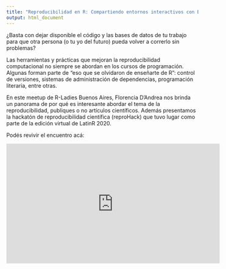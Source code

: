 ```yaml
---
title: "Reproducibilidad en R: Compartiendo entornos interactivos con Binder"
output: html_document
---
```


¿Basta con dejar disponible el código y las bases de datos de tu trabajo para que otra persona (o tu yo del futuro) pueda volver a correrlo sin problemas?

Las herramientas y prácticas que mejoran la reproducibilidad computacional no siempre se abordan en los cursos de programación. Algunas forman parte de "eso que se olvidaron de enseñarte de R": control de versiones, sistemas de administración de dependencias, programación literaria, entre otras.

En este meetup de R-Ladies Buenos Aires, Florencia D'Andrea nos brinda un panorama de por qué es interesante abordar el tema de la reproducibilidad, publiques o no artículos científicos. Además presentamos la hackatón de reproducibilidad científica (reproHack) que tuvo lugar como parte de la edición virtual de LatinR 2020.

Podés revivir el encuentro acá:

<iframe width="560" height="315" src="https://www.youtube-nocookie.com/embed/-7G7tlmB2Ts" frameborder="0" allow="accelerometer; autoplay; clipboard-write; encrypted-media; gyroscope; picture-in-picture" allowfullscreen></iframe>
